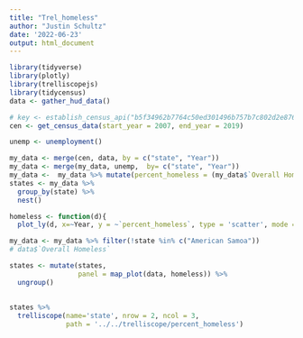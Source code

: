 ```yaml
---
title: "Trel_homeless"
author: "Justin Schultz"
date: '2022-06-23'
output: html_document
---
```


```r
library(tidyverse)
library(plotly)
library(trelliscopejs)
library(tidycensus)
data <- gather_hud_data()

# key <- establish_census_api("b5f34962b7764c50ed301496b757b7c802d2e876")
cen <- get_census_data(start_year = 2007, end_year = 2019)

unemp <- unemployment()

```

```r
my_data <- merge(cen, data, by = c("state", "Year"))
my_data <- merge(my_data, unemp,  by= c("state", "Year"))
my_data <-  my_data %>% mutate(percent_homeless = (my_data$`Overall Homeless`/my_data$`Estimate!!Total`)*100)
states <- my_data %>% 
  group_by(state) %>% 
  nest()
```



```r
homeless <- function(d){
  plot_ly(d, x=~Year, y = ~`percent_homeless`, type = 'scatter', mode = 'lines')}

my_data <- my_data %>% filter(!state %in% c("American Samoa"))
# data$`Overall Homeless`
```

```r
states <- mutate(states, 
                 panel = map_plot(data, homeless)) %>% 
  ungroup()
  
  
states %>%
  trelliscope(name='state', nrow = 2, ncol = 3,
              path = '../../trelliscope/percent_homeless')
```


